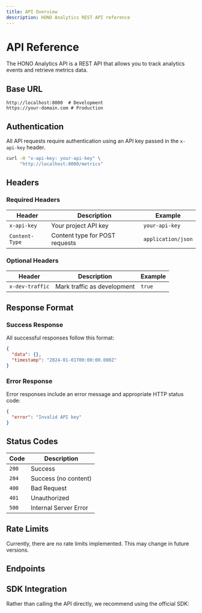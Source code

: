 ```yaml
---
title: API Overview
description: HONO Analytics REST API reference
---
```


# API Reference

The HONO Analytics API is a REST API that allows you to track analytics events and retrieve metrics data.

## Base URL

```
http://localhost:8000  # Development
https://your-domain.com # Production
```

## Authentication

All API requests require authentication using an API key passed in the `x-api-key` header.

```bash
curl -H "x-api-key: your-api-key" \
     "http://localhost:8000/metrics"
```

## Headers

### Required Headers

| Header | Description | Example |
|--------|-------------|---------|
| `x-api-key` | Your project API key | `your-api-key` |
| `Content-Type` | Content type for POST requests | `application/json` |

### Optional Headers

| Header | Description | Example |
|--------|-------------|---------|
| `x-dev-traffic` | Mark traffic as development | `true` |

## Response Format

### Success Response

All successful responses follow this format:

```json
{
  "data": {},
  "timestamp": "2024-01-01T00:00:00.000Z"
}
```

### Error Response

Error responses include an error message and appropriate HTTP status code:

```json
{
  "error": "Invalid API key"
}
```

## Status Codes

| Code | Description |
|------|-------------|
| `200` | Success |
| `204` | Success (no content) |
| `400` | Bad Request |
| `401` | Unauthorized |
| `500` | Internal Server Error |

## Rate Limits

Currently, there are no rate limits implemented. This may change in future versions.

## Endpoints

<Cards>
  <Card title="POST /track" href="/docs/api/track" description="Record analytics events" />
  <Card title="GET /metrics" href="/docs/api/metrics" description="Retrieve analytics data" />
  <Card title="GET /health" href="/docs/api/health" description="Health check endpoint" />
</Cards>

## SDK Integration

Rather than calling the API directly, we recommend using the official SDK:

<Cards>
  <Card title="React SDK" href="/docs/sdk/react" />
  <Card title="Vanilla JavaScript" href="/docs/sdk/vanilla" />
</Cards>

